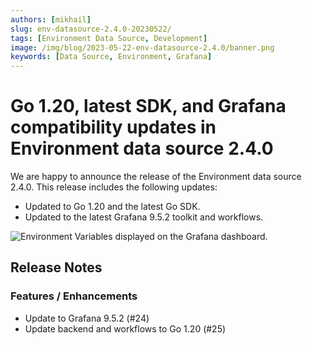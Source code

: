 ```yaml
---
authors: [mikhail]
slug: env-datasource-2.4.0-20230522/
tags: [Environment Data Source, Development]
image: /img/blog/2023-05-22-env-datasource-2.4.0/banner.png
keywords: [Data Source, Environment, Grafana]
---
```



# Go 1.20, latest SDK, and Grafana compatibility updates in Environment data source 2.4.0

We are happy to announce the release of the Environment data source 2.4.0. This release includes the following updates:

- Updated to Go 1.20 and the latest Go SDK.
- Updated to the latest Grafana 9.5.2 toolkit and workflows.

<Image
  title="Environment Variables displayed on the Grafana dashboard."
  src="/img/blog/2023-05-22-env-datasource-2.4.0/dashboard.png"
/>

<GettingStarted />

<Tutorial />

## Release Notes

### Features / Enhancements

- Update to Grafana 9.5.2 (#24)
- Update backend and workflows to Go 1.20 (#25)

<Feedback />
